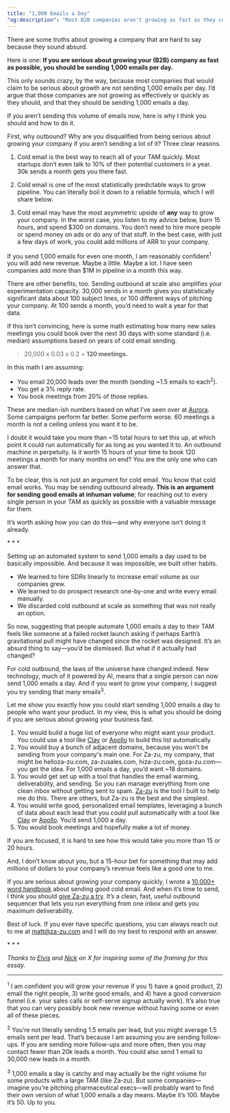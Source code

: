 ```yaml
---
title: "1,000 Emails a Day"
"og:description": "Most B2B companies aren't growing as fast as they could. Here's why you should be sending 1,000 cold emails daily—and exactly how to set it up in 15 hours to book 120+ meetings per month."
---
```


There are some truths about growing a company that are hard to say because they sound absurd.

Here is one: **If you are serious about growing your (B2B) company as fast as possible, you should be sending 1,000 emails per day.**

This only sounds crazy, by the way, because most companies that would claim to be serious about growth are not sending 1,000 emails per day. I’d argue that those companies are not growing as effectively or quickly as they should, and that they should be sending 1,000 emails a day.

If you aren’t sending this volume of emails now, here is why I think you should and how to do it.

First, why outbound? Why are you disqualified from being serious about growing your company if you aren’t sending a lot of it? Three clear reasons.

1. Cold email is the best way to reach all of your TAM quickly. Most startups don’t even talk to 10% of their potential customers in a year. 30k sends a month gets you there fast.

2. Cold email is one of the most statistically predictable ways to grow pipeline. You can literally boil it down to a reliable formula, which I will share below.

3. Cold email may have the most asymmetric upside of **any** way to grow your company. In the worst case, you listen to my advice below, burn 15 hours, and spend $300 on domains. You don’t need to hire more people or spend money on ads or do any of that stuff. In the best case, with just a few days of work, you could add millions of ARR to your company.

If you send 1,000 emails for even one month, I am reasonably confident<sup>1</sup> you will add new revenue. Maybe a little. Maybe a lot. I have seen companies add more than $1M in pipeline in a month this way.

There are other benefits, too. Sending outbound at scale also amplifies your experimentation capacity. 30,000 sends in a month gives you statistically significant data about 100 subject lines, or 100 different ways of pitching your company. At 100 sends a month, you’d need to wait a year for that data.

If this isn’t convincing, here is some math estimating how many new sales meetings you could book over the next 30 days with some standard (i.e. median) assumptions based on years of cold email sending.

> 20,000 x 0.03 x 0.2 = **120 meetings.**

In this math I am assuming:

- You email 20,000 leads over the month (sending ~1.5 emails to each<sup>2</sup>).
- You get a 3% reply rate.
- You book meetings from 20% of those replies.

These are median-ish numbers based on what I’ve seen over at [Aurora](https://helloaurora.com). Some campaigns perform far better. Some perform worse. 60 meetings a month is not a ceiling unless you want it to be.

I doubt it would take you more than ~15 total hours to set this up, at which point it could run automatically for as long as you wanted it to. An outbound machine in perpetuity. Is it worth 15 hours of your time to book 120 meetings a month for many months on end? You are the only one who can answer that.

To be clear, this is not just an argument for cold email. You know that cold email works. You may be sending outbound already. **This is an argument for sending good emails at inhuman volume**; for reaching out to every single person in your TAM as quickly as possible with a valuable message for them.

It’s worth asking how you can do this—and why everyone isn’t doing it already.

<span className='flex justify-center'>* * *</span> 

Setting up an automated system to send 1,000 emails a day used to be basically impossible. And because it was impossible, we built other habits. 

- We learned to hire SDRs linearly to increase email volume as our companies grew. 
- We learned to do prospect research one-by-one and write every email manually.
- We discarded cold outbound at scale as something that was not really an option.

So now, suggesting that people automate 1,000 emails a day to their TAM feels like someone at a failed rocket launch asking if perhaps Earth’s gravitational pull might have changed since the rocket was designed. It’s an absurd thing to say—you’d be dismissed. But what if it actually had changed?

For cold outbound, the laws of the universe have changed indeed. New technology, much of it powered by AI, means that a single person can now send 1,000 emails a day. And if you want to grow your company, I suggest you try sending that many emails<sup>3</sup>.

Let me show you exactly how you could start sending 1,000 emails a day to people who want your product. In my view, this is what you should be doing if you are serious about growing your business fast.

1. You would build a huge list of everyone who might want your product. You could use a tool like [Clay](https://clay.com) or <a href="https://apollo.io" rel="nofollow">Apollo</a> to build this list automatically.
2. You would buy a bunch of adjacent domains, because you won’t be sending from your company's main one. For Za-zu, my company, that might be helloza-zu.com, za-zusales.com, hiza-zu.com, goza-zu.com—you get the idea. For 1,000 emails a day, you’d want ~18 domains.
3. You would get set up with a tool that handles the email warming, deliverability, and sending. So you can manage everything from one clean inbox without getting sent to spam. [Za-zu](https://za-zu.com) is the tool I built to help me do this. There are others, but Za-zu is the best and the simplest.
4. You would write good, personalized email templates, leveraging a bunch of data about each lead that you could pull automatically with a tool like [Clay](https://clay.com) or <a href="https://apollo.io" rel="nofollow">Apollo</a>. You’d send 1,000 a day.
5. You would book meetings and hopefully make a lot of money.

If you are focused, it is hard to see how this would take you more than 15 or 20 hours.

And, I don’t know about you, but a 15-hour bet for something that may add millions of dollars to your company’s revenue feels like a good one to me. 

If you are serious about growing your company quickly, I wrote a [10,000+ word handbook](https://za-zu.com/docs/handbook/) about sending good cold email. And when it’s time to send, I think you should [give Za-zu a try](https://za-zu.com). It’s a clean, fast, useful outbound sequencer that lets you run everything from one inbox and gets you maximum deliverability.

Best of luck. If you ever have specific questions, you can always reach out to me at matt@za-zu.com and I will do my best to respond with an answer.

<span className='flex justify-center'>* * *</span> 

_Thanks to [Elvis](https://x.com/GlitchPhoton/status/1924419012345418037) and [Nick](https://x.com/NickAbraham12/status/1939322296881025193) on X for inspiring some of the framing for this essay._


* * *

<sup>1</sup> I am confident you will grow your revenue if you 1) have a good product, 2) email the right people, 3) write good emails, and 4) have a good conversion funnel (i.e. your sales calls or self-serve signup actually work). It’s also true that you can very possibly book new revenue without having some or even all of these pieces.

<sup>2</sup> You’re not literally sending 1.5 emails per lead, but you might average 1.5 emails sent per lead. That’s because I am assuming you are sending follow-ups. If you are sending more follow-ups and more often, then you may contact fewer than 20k leads a month. You could also send 1 email to 30,000 new leads in a month.

<sup>3</sup> 1,000 emails a day is catchy and may actually be the right volume for some products with a large TAM (like Za-zu). But some companies—imagine you’re pitching pharmaceutical execs—will probably want to find their own version of what 1,000 emails a day means. Maybe it’s 100. Maybe it’s 50. Up to you.